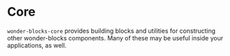 
<Meta
    title="Packages / Core / Overview"
/>

# Core

`wonder-blocks-core` provides building blocks and utilities for constructing
other wonder-blocks components. Many of these may be useful inside your
applications, as well.
